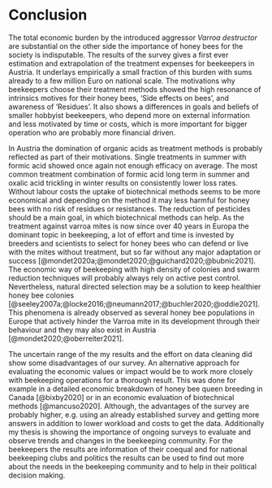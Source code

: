 # Conclusion

The total economic burden by the introduced aggressor *Varroa destructor* are substantial on the other side the importance of honey bees for the society is indisputable. The results of the survey gives a first ever estimation and extrapolation of the treatment expenses for beekeepers in Austria. It underlays empirically a small fraction of this burden with sums already to a few million Euro on national scale. The motivations why beekeepers choose their treatment methods showed the high resonance of intrinsics motives for their honey bees, 'Side effects on bees', and awareness of 'Residues'. It also shows a differences in goals and beliefs of smaller hobbyist beekeepers, who depend more on external information and less motivated by time or costs, which is more important for bigger operation who are probably more financial driven. 

In Austria the domination of organic acids as treatment methods is probably reflected as part of their motivations. Single treatments in summer with formic acid showed once again not enough efficacy on average. The most common treatment combination of formic acid long term in summer and oxalic acid trickling in winter results on consistently lower loss rates. Without labour costs the uptake of biotechnical methods seems to be more economical and depending on the method it may less harmful for honey bees with no risk of residues or resistances. The reduction of pesticides should be a main goal, in which biotechnical methods can help. As the treatment against varroa mites is now since over 40 years in Europa the dominant topic in beekeeping, a lot of effort and time is invested by breeders and scientists to select for honey bees who can defend or live with the mites without treatment, but so far without any major adaptation or success [@mondet2020a;@mondet2020;@guichard2020;@bubnic2021]. The economic way of beekeeping with high density of colonies and swarm reduction techniques will probably always rely on active pest control. Nevertheless, natural directed selection may be a solution to keep healthier honey bee colonies [@seeley2007a;@locke2016;@neumann2017;@buchler2020;@oddie2021]. This phenomena is already observed as several honey bee populations in Europe that actively hinder the Varroa mite in its development through their behaviour and they may also exist in Austria [@mondet2020;@oberreiter2021].

The uncertain range of the my results and the effort on data cleaning did show some disadvantages of our survey. An alternative approach for evaluating the economic values or impact would be to work more closely with beekeeping operations for a thorough result. This was done for example in a detailed economic breakdown of honey bee queen breeding in Canada [@bixby2020] or in an economic evaluation of biotechnical methods [@mancuso2020]. Although, the advantages of the survey are probably higher, e.g. using an already established survey and getting more answers in addition to lower workload and costs to get the data. Additionally my thesis is showing the importance of ongoing surveys to evaluate and observe trends and changes in the beekeeping community. For the beekeepers the results are information of their coequal and for national beekeeping clubs and politics the results can be used to find out more about the needs in the beekeeping community and to help in their political decision making. 
